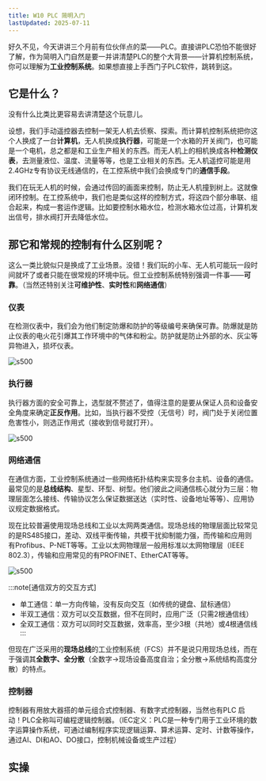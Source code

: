 ```yaml
---
title: W10 PLC 简明入门
lastUpdated: 2025-07-11
---
```


好久不见，今天讲讲三个月前有位伙伴点的菜——PLC。直接讲PLC恐怕不能很好了解，作为简明入门自然是要一并讲清楚PLC的整个大背景——计算机控制系统，你可以理解为**工业控制系统**。如果想直接上手西门子PLC软件，跳转到这。

## 它是什么？

没有什么比类比更容易去讲清楚这个玩意儿。

设想，我们手动遥控器去控制一架无人机去侦察、探索。而计算机控制系统把你这个人换成了一台**计算机**，无人机换成**执行器**，可能是一个水箱的开关阀门，也可能是一个电机，总之都是和工业生产相关的东西。而无人机上的相机换成各种**检测仪表**，去测量液位、温度、流量等等，也是工业相关的东西。无人机遥控可能是用2.4GHz专有协议无线通信的，在工控系统中我们会换成专门的**通信手段**。

我们在玩无人机的时候，会通过传回的画面来控制，防止无人机撞到树上。这就像闭环控制。在工控系统中，我们也是类似这样的控制方式，将这四个部分串联、组合起来，构成一套运作逻辑。比如要控制水箱水位，检测水箱水位过高，计算机发出信号，排水阀打开去降低水位。

## 那它和常规的控制有什么区别呢？

这么一类比貌似只是换成了工业场景。没错！我们玩的小车、无人机可能玩一段时间就坏了或者只能在很常规的环境中玩。但工业控制系统特别强调一件事——**可靠**。（当然还特别关注**可维护性**、**实时性**和**网络通信**）

### 仪表

在检测仪表中，我们会为他们制定防爆和防护的等级编号来确保可靠。防爆就是防止仪表的电火花引爆其工作环境中的气体和粉尘。防护就是防止外部的水、灰尘等异物进入，损坏仪表。

![s500](../../../assets/images/w10-1.jpg)

### 执行器

执行器方面的安全可靠上，选型就不赘述了，值得注意的是要从保证人员和设备安全角度来确定**正反作用**。比如，当执行器不受控（无信号）时，阀门处于关闭位置危害性小，则选正作用式（接收到信号就打开）。

![s500](../../../assets/images/w10-2.jpg)

### 网络通信

在通信方面，工业控制系统通过一些网络拓扑结构来实现多台主机、设备的通信。最常见的是**总线结构**、星型、环型、树型。他们彼此之间通信核心就分为三层：物理层面怎么接线、传输协议怎么保证数据送达（实时性、设备地址等等）、应用协议规定数据格式。

现在比较普遍使用现场总线和工业以太网两类通信。现场总线的物理层面比较常见的是RS485接口，差动、双线平衡传输，共模干扰抑制能力强，而传输和应用则有Profibus、P-NET等等。工业以太网物理层一般用标准以太网物理层（IEEE 802.3），传输和应用常见的有PROFINET、EtherCAT等等。

![s500](../../../assets/images/w10-3.jpg)

:::note[通信双方的交互方式]
- 单工通信：单一方向传输，没有反向交互（如传统的键盘、鼠标通信）
- 半双工通信：双方可以交互数据，但不在同时，应用广泛（只需2根通信线）
- 全双工通信：双方可以同时交互数据，效率高，至少3根（共地）或4根通信线
:::

但现在广泛采用的**现场总线**的工业控制系统（FCS）并不是说只用现场总线，而在于强调其**全数字、全分散**（全数字→现场设备高度自治；全分散→系统结构高度分散）的特点。

### 控制器

控制器有用放大器搭的单元组合式控制器、有数字式控制器，当然也有PLC 启动！PLC全称叫可编程逻辑控制器。（IEC定义：PLC是一种专门用于工业环境的数字运算操作系统，可通过编制程序实现逻辑运算、算术运算、定时、计数等操作，通过AI、DI和AO、DO接口，控制机械设备或生产过程）

## 实操